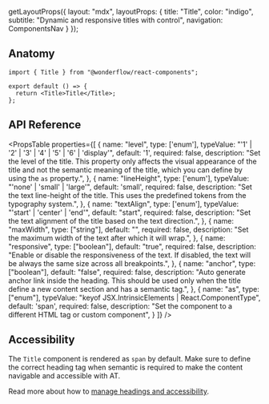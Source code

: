 
  getLayoutProps({
    layout: "mdx",
    layoutProps: {
      title: "Title",
      color: "indigo",
      subtitle: "Dynamic and responsive titles with control",
      navigation: ComponentsNav
    }
  });

<LiveArea>
  <Title as="h3" level="3">Title</Title>
</LiveArea>

## Anatomy

```tsx lines="1,4"
import { Title } from "@wonderflow/react-components";

export default () => {
  return <Title>Title</Title>;
};
```

## API Reference

<PropsTable
  properties={[
    {
      name: "level",
      type: ['enum'],
      typeValue: "'1' | '2' | '3' | '4' | '5' | '6' | 'display'",
      default: '1',
      required: false,
      description: "Set the level of the title. This property only affects the visual appearance of the title and not the semantic meaning of the title, which you can define by using the `as` property.",
    },
    {
      name: "lineHeight",
      type: ['enum'],
      typeValue: "'none' | 'small' | 'large'",
      default: 'small',
      required: false,
      description: "Set the text line-height of the title. This uses the predefined tokens from the typography system.",
    },
    {
      name: "textAlign",
      type: ['enum'],
      typeValue: "'start' | 'center' | 'end'",
      default: "start",
      required: false,
      description:
        "Set the text alignment of the title based on the text direction.",
    },
    {
      name: "maxWidth",
      type: ["string"],
      default: "",
      required: false,
      description:
        "Set the maximum width of the text after which it will wrap.",
    },
    {
      name: "responsive",
      type: ["boolean"],
      default: "true",
      required: false,
      description:
        "Enable or disable the responsiveness of the text. If disabled, the text will be always the same size across all breakpoints.",
    },
    {
      name: "anchor",
      type: ["boolean"],
      default: "false",
      required: false,
      description:
        "Auto generate anchor link inside the heading. This should be used only when the title define a new content section and has a semantic tag.",
    },
    {
      name: "as",
      type: ["enum"],
      typeValue: "keyof JSX.IntrinsicElements | React.ComponentType<any>",
      default: 'span',
      required: false,
      description:
        "Set the component to a different HTML tag or custom component",
    }
  ]}
/>

## Accessibility

The `Title` component is rendered as `span` by default. Make sure to define the correct heading tag when semantic is required to make the content navigable and accessible with AT.

Read more about how to [manage headings and accessibility](https://developer.mozilla.org/en-US/docs/Web/HTML/Element/Heading_Elements#accessibility_concerns).
